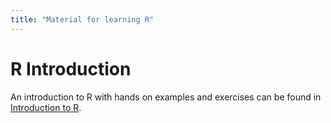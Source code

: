 ```yaml
---
title: "Material for learning R"
---
```


# R Introduction

An introduction to R with hands on examples and exercises can be found in [Introduction to R](https://nickhaf.github.io/r_tutorial/).


